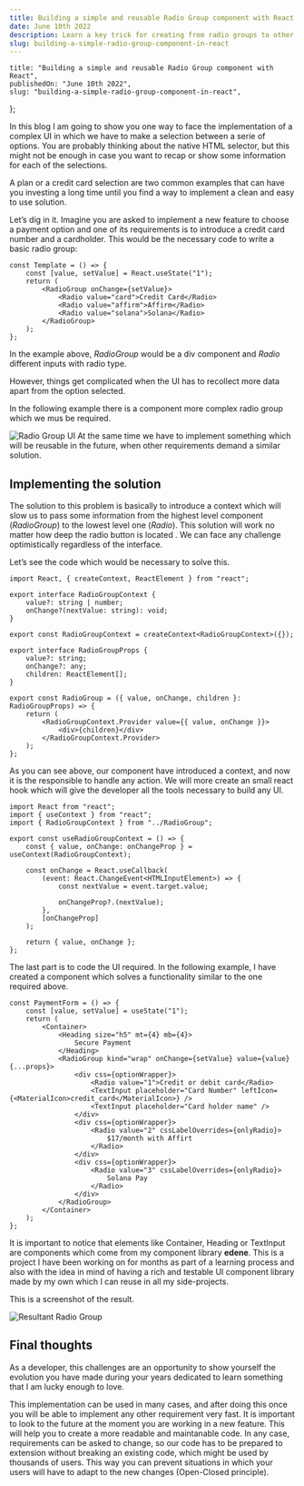 ```yaml
---
title: Building a simple and reusable Radio Group component with React
date: June 10th 2022
description: Learn a key trick for creating from radio groups to other resusable components
slug: building-a-simple-radio-group-component-in-react
---
```


	title: "Building a simple and reusable Radio Group component with React",
	publishedOn: "June 10th 2022",
	slug: "building-a-simple-radio-group-component-in-react",
};

In this blog I am going to show you one way to face the implementation of a complex UI in which we have to make a selection between a serie of options. You are probably thinking about the native HTML selector, but this might not be enough in case you want to recap or show some information for each of the selections.

A plan or a credit card selection are two common examples that can have you investing a long time until you find a way to implement a clean and easy to use solution.

Let’s dig in it. Imagine you are asked to implement a new feature to choose a payment option and one of its requirements is to introduce a credit card number and a cardholder. This would be the necessary code to write a basic radio group:

```tsx
const Template = () => {
	const [value, setValue] = React.useState("1");
	return (
		<RadioGroup onChange={setValue}>
			<Radio value="card">Credit Card</Radio>
			<Radio value="affirm">Affirm</Radio>
			<Radio value="solana">Solana</Radio>
		</RadioGroup>
	);
};
```

In the example above, _RadioGroup_ would be a div component and _Radio_ different inputs with radio type.

However, things get complicated when the UI has to recollect more data apart from the option selected.

In the following example there is a component more complex radio group which we mus be required.

![Radio Group UI](/blogs/building-a-simple-radio-group-component-in-react/radio-group.webp)
At the same time we have to implement something which will be reusable in the future, when other requirements demand a similar solution.

## Implementing the solution

The solution to this problem is basically to introduce a context which will slow us to pass some information from the highest level component (_RadioGroup_) to the lowest level one (_Radio_). This solution will work no matter how deep the radio button is located . We can face any challenge optimistically regardless of the interface.

Let’s see the code which would be necessary to solve this.

```tsx
import React, { createContext, ReactElement } from "react";

export interface RadioGroupContext {
	value?: string | number;
	onChange?(nextValue: string): void;
}

export const RadioGroupContext = createContext<RadioGroupContext>({});

export interface RadioGroupProps {
	value?: string;
	onChange?: any;
	children: ReactElement[];
}

export const RadioGroup = ({ value, onChange, children }: RadioGroupProps) => {
	return (
		<RadioGroupContext.Provider value={{ value, onChange }}>
			<div>{children}</div>
		</RadioGroupContext.Provider>
	);
};
```

As you can see above, our component have introduced a context, and now it is the responsible to handle any action. We will more create an small react hook which will give the developer all the tools necessary to build any UI.

```tsx
import React from "react";
import { useContext } from "react";
import { RadioGroupContext } from "../RadioGroup";

export const useRadioGroupContext = () => {
	const { value, onChange: onChangeProp } = useContext(RadioGroupContext);

	const onChange = React.useCallback(
		(event: React.ChangeEvent<HTMLInputElement>) => {
			const nextValue = event.target.value;

			onChangeProp?.(nextValue);
		},
		[onChangeProp]
	);

	return { value, onChange };
};
```

The last part is to code the UI required. In the following example, I have created a component which solves a functionality similar to the one required above.

```tsx
const PaymentForm = () => {
	const [value, setValue] = useState("1");
	return (
		<Container>
			<Heading size="h5" mt={4} mb={4}>
				Secure Payment
			</Heading>
			<RadioGroup kind="wrap" onChange={setValue} value={value} {...props}>
				<div css={optionWrapper}>
					<Radio value="1">Credit or debit card</Radio>
					<TextInput placeholder="Card Number" leftIcon={<MaterialIcon>credit_card</MaterialIcon>} />
					<TextInput placeholder="Card holder name" />
				</div>
				<div css={optionWrapper}>
					<Radio value="2" cssLabelOverrides={onlyRadio}>
						$17/month with Affirt
					</Radio>
				</div>
				<div css={optionWrapper}>
					<Radio value="3" cssLabelOverrides={onlyRadio}>
						Solana Pay
					</Radio>
				</div>
			</RadioGroup>
		</Container>
	);
};
```

It is important to notice that elements like Container, Heading or TextInput are components which come from my component library **edene**. This is a project I have been working on for months as part of a learning process and also with the idea in mind of having a rich and testable UI component library made by my own which I can reuse in all my side-projects.

This is a screenshot of the result.

![Resultant Radio Group](/blogs/building-a-simple-radio-group-component-in-react/resultant-radio-group.webp)

## Final thoughts

As a developer, this challenges are an opportunity to show yourself the evolution you have made during your years dedicated to learn something that I am lucky enough to love.

This implementation can be used in many cases, and after doing this once you will be able to implement any other requirement very fast. It is important to look to the future at the moment you are working in a new feature. This will help you to create a more readable and maintanable code. In any case, requirements can be asked to change, so our code has to be prepared to extension without breaking an existing code, which might be used by thousands of users. This way you can prevent situations in which your users will have to adapt to the new changes (Open-Closed principle).

